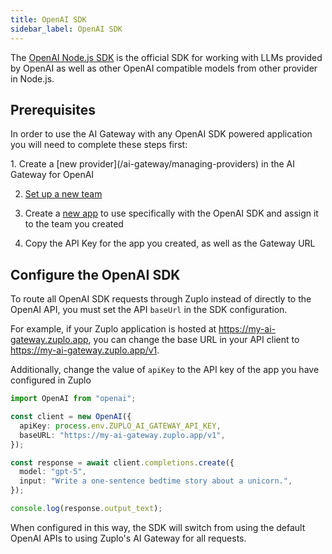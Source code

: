 ```yaml
---
title: OpenAI SDK
sidebar_label: OpenAI SDK
---
```


The
[OpenAI Node.js SDK](https://platform.openai.com/docs/libraries/node-js-library)
is the official SDK for working with LLMs provided by OpenAI as well as other
OpenAI compatible models from other provider in Node.js.

## Prerequisites

In order to use the AI Gateway with any OpenAI SDK powered application you will
need to complete these steps first:

<Stepper>
1. Create a [new provider](/ai-gateway/managing-providers) in the AI Gateway for OpenAI

2. [Set up a new team](/ai-gateway/managing-teams)

3. Create a [new app](/ai-gateway/managing-apps) to use specifically with the
   OpenAI SDK and assign it to the team you created

4. Copy the API Key for the app you created, as well as the Gateway URL
   </Stepper>

## Configure the OpenAI SDK

To route all OpenAI SDK requests through Zuplo instead of directly to the OpenAI
API, you must set the API `baseUrl` in the SDK configuration.

For example, if your Zuplo application is hosted at
https://my-ai-gateway.zuplo.app, you can change the base URL in your API client
to https://my-ai-gateway.zuplo.app/v1.

Additionally, change the value of `apiKey` to the API key of the app you have
configured in Zuplo

```typescript
import OpenAI from "openai";

const client = new OpenAI({
  apiKey: process.env.ZUPLO_AI_GATEWAY_API_KEY,
  baseURL: "https://my-ai-gateway.zuplo.app/v1",
});

const response = await client.completions.create({
  model: "gpt-5",
  input: "Write a one-sentence bedtime story about a unicorn.",
});

console.log(response.output_text);
```

When configured in this way, the SDK will switch from using the default OpenAI
APIs to using Zuplo's AI Gateway for all requests.
